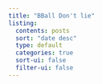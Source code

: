 ```yaml
---
title: "BBall Don't lie"
listing:
  contents: posts
  sort: "date desc"
  type: default
  categories: true
  sort-ui: false
  filter-ui: false
---
```

